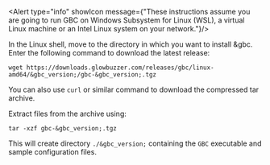 
<Alert type="info" showIcon
       message={"These instructions assume you are going to run GBC on Windows Subsystem for Linux (WSL), a virtual Linux machine or an Intel Linux system on your network."}/>

In the Linux shell, move to the directory in which you want to install &gbc. Enter the following command to download the latest release:

```shell
wget https://downloads.glowbuzzer.com/releases/gbc/linux-amd64/&gbc_version;/gbc-&gbc_version;.tgz
```

You can also use `curl` or similar command to download the compressed tar archive.

Extract files from the archive using:
```shell
tar -xzf gbc-&gbc_version;.tgz
```
This will create directory `./&gbc_version;` containing the `GBC` executable and sample configuration files.
